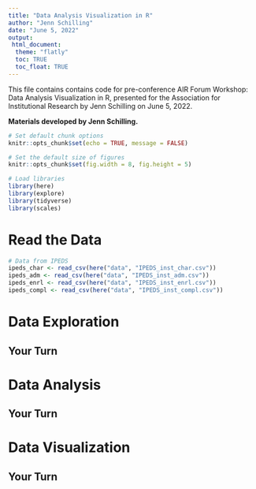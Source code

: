 ```yaml
---
title: "Data Analysis Visualization in R"
author: "Jenn Schilling"
date: "June 5, 2022"
output:
 html_document:
  theme: "flatly" 
  toc: TRUE
  toc_float: TRUE
---
```



This file contains contains code for pre-conference AIR Forum Workshop: Data Analysis Visualization in R, presented for the Association for Institutional Research by Jenn Schilling on June 5, 2022. 

**Materials developed by Jenn Schilling.**  


```r

# Set default chunk options
knitr::opts_chunk$set(echo = TRUE, message = FALSE) 

# Set the default size of figures
knitr::opts_chunk$set(fig.width = 8, fig.height = 5)  

# Load libraries
library(here)
library(explore)
library(tidyverse)
library(scales)

```


# Read the Data

```r

# Data from IPEDS
ipeds_char <- read_csv(here("data", "IPEDS_inst_char.csv"))
ipeds_adm <- read_csv(here("data", "IPEDS_inst_adm.csv"))
ipeds_enrl <- read_csv(here("data", "IPEDS_inst_enrl.csv"))
ipeds_compl <- read_csv(here("data", "IPEDS_inst_compl.csv"))

```



# Data Exploration


## Your Turn


# Data Analysis


## Your Turn


# Data Visualization


## Your Turn

